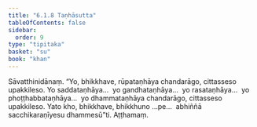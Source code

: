 ```yaml
---
title: "6.1.8 Taṇhāsutta"
tableOfContents: false
sidebar:
  order: 9
type: "tipitaka"
basket: "su"
book: "khan"
---
```



<DynamicBreadcrumb />

<Division number="329" book="khan" bookNo="13" page="196">

<Paragraph number="1107" book="khan">
Sāvatthinidānaṃ. “Yo, bhikkhave, rūpataṇhāya chandarāgo, cittasseso upakkileso. Yo saddataṇhāya…  yo gandhataṇhāya…  yo rasataṇhāya…  yo phoṭṭhabbataṇhāya…  yo dhammataṇhāya chandarāgo, cittasseso upakkileso. Yato kho, bhikkhave, bhikkhuno …pe…  abhiññā sacchikaraṇīyesu dhammesū”ti.

</Paragraph>
</Division>

<Paragraph number="1108" type="center" book="khan">
Aṭṭhamaṃ.
</Paragraph>